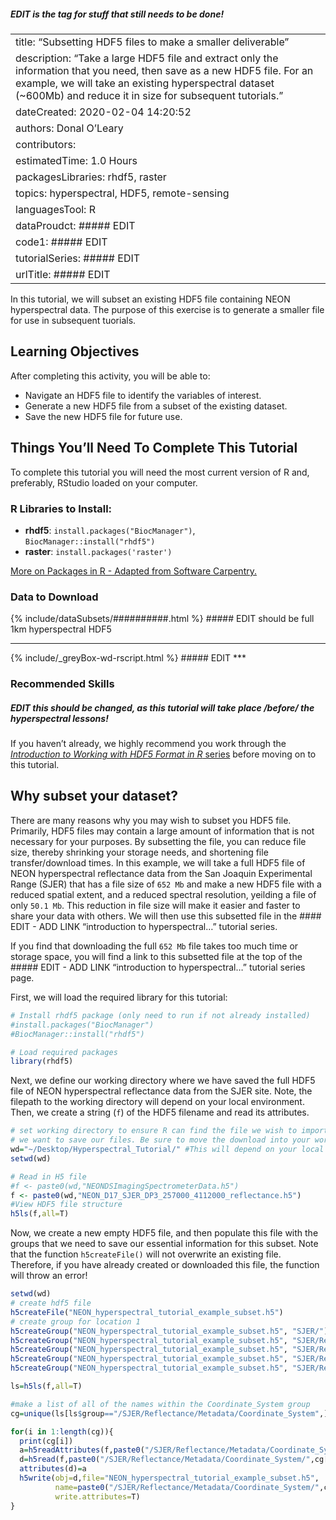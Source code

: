 
##### EDIT is the tag for stuff that still needs to be done!


---
title: "Subsetting HDF5 files to make a smaller deliverable"
description: "Take a large HDF5 file and extract only the information that you need, then save as a new HDF5 file. For an example, we will take an existing hyperspectral dataset (~600Mb) and reduce it in size for subsequent tutorials."
dateCreated: 2020-02-04 14:20:52
authors: Donal O'Leary
contributors: 
estimatedTime: 1.0 Hours
packagesLibraries: rhdf5, raster
topics: hyperspectral, HDF5, remote-sensing
languagesTool: R
dataProudct: ##### EDIT
code1: ##### EDIT
tutorialSeries: ##### EDIT 
urlTitle: ##### EDIT
---

In this tutorial, we will subset an existing HDF5 file containing NEON
hyperspectral data. The purpose of this exercise is to generate a smaller
file for use in subsequent tuorials.

<div id="ds-objectives" markdown="1">

## Learning Objectives

After completing this activity, you will be able to:

* Navigate an HDF5 file to identify the variables of interest.</li>
* Generate a new HDF5 file from a subset of the existing dataset.</li>
* Save the new HDF5 file for future use.

## Things You’ll Need To Complete This Tutorial
To complete this tutorial you will need the most current version of R and, 
preferably, RStudio loaded on your computer.

### R Libraries to Install:

* **rhdf5**: `install.packages("BiocManager")`, `BiocManager::install("rhdf5")`
* **raster**: `install.packages('raster')`

<a href="{{ site.baseurl }}/packages-in-r" target="_blank"> More on Packages in
 R - Adapted from Software Carpentry.</a>

### Data to Download

{% include/dataSubsets/##########.html %} ##### EDIT should be full 1km hyperspectral HDF5

***
{% include/_greyBox-wd-rscript.html %}  ##### EDIT
***

### Recommended Skills

##### EDIT this should be changed, as this tutorial will take place /before/ the hyperspectral lessons!

If you haven't already, we highly recommend you work through the 
<a href="{{ site.baseurl }}/########" target="_blank"> *Introduction to Working with HDF5 Format in R* series</a>
before moving on to this tutorial.

</div>


## Why subset your dataset? 
There are many reasons why you may wish to subset you HDF5 file.
Primarily, HDF5 files may contain a large amount of information
that is not necessary for your purposes. By subsetting the file,
you can reduce file size, thereby shrinking your storage needs,
and shortening file transfer/download times. In this example, we
will take a full HDF5 file of NEON hyperspectral reflectance data
from the San Joaquin Experimental Range (SJER) that has a file size
of `652 Mb` and make a new HDF5 file with a reduced spatial extent,
and a reduced spectral resolution, yeilding a file of only `50.1 Mb`.
This reduction in file size will make it easier and faster to share
your data with others. We will then use this subsetted file in the
#### EDIT - ADD LINK  "introduction to hyperspectral..." tutorial series.

If you find that downloading the full `652 Mb` file takes too much
time or storage space, you will find a link to this subsetted file
at the top of the ##### EDIT - ADD LINK "introduction to hyperspectral..." tutorial series page.

First, we will load the required library for this tutorial:

```r

# Install rhdf5 package (only need to run if not already installed)
#install.packages("BiocManager")
#BiocManager::install("rhdf5")

# Load required packages
library(rhdf5)

```

Next, we define our working directory where we have saved the full HDF5 
file of NEON hyperspectral reflectance data from the SJER site. Note,
the filepath to the working directory will depend on your local environment.
Then, we create a string (`f`) of the HDF5 filename and read its attributes.

```r
# set working directory to ensure R can find the file we wish to import and where
# we want to save our files. Be sure to move the download into your working directory!
wd="~/Desktop/Hyperspectral_Tutorial/" #This will depend on your local environment
setwd(wd)

# Read in H5 file
#f <- paste0(wd,"NEONDSImagingSpectrometerData.h5")
f <- paste0(wd,"NEON_D17_SJER_DP3_257000_4112000_reflectance.h5")
#View HDF5 file structure 
h5ls(f,all=T)

```

Now, we create a new empty HDF5 file, and then populate this file with the
groups that we need to save our essential information for this subset.
Note that the function `h5createFile()` will not overwrite an existing
file. Therefore, if you have already created or downloaded this file, the
function will throw an error!

```r
setwd(wd)
# create hdf5 file
h5createFile("NEON_hyperspectral_tutorial_example_subset.h5")
# create group for location 1
h5createGroup("NEON_hyperspectral_tutorial_example_subset.h5", "SJER/")
h5createGroup("NEON_hyperspectral_tutorial_example_subset.h5", "SJER/Reflectance")
h5createGroup("NEON_hyperspectral_tutorial_example_subset.h5", "SJER/Reflectance/Metadata")
h5createGroup("NEON_hyperspectral_tutorial_example_subset.h5", "SJER/Reflectance/Metadata/Coordinate_System")
h5createGroup("NEON_hyperspectral_tutorial_example_subset.h5", "SJER/Reflectance/Metadata/Spectral_Data")


```




```r

ls=h5ls(f,all=T)

#make a list of all of the names within the Coordinate_System group
cg=unique(ls[ls$group=="/SJER/Reflectance/Metadata/Coordinate_System",]$name)

for(i in 1:length(cg)){
  print(cg[i])
  a=h5readAttributes(f,paste0("/SJER/Reflectance/Metadata/Coordinate_System/",cg[i]))
  d=h5read(f,paste0("/SJER/Reflectance/Metadata/Coordinate_System/",cg[i]))
  attributes(d)=a
  h5write(obj=d,file="NEON_hyperspectral_tutorial_example_subset.h5",
          name=paste0("/SJER/Reflectance/Metadata/Coordinate_System/",cg[i]),
          write.attributes=T)
}

```

